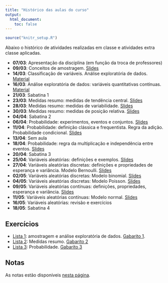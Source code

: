 ```yaml
---
title: "Histórico das aulas do curso"
output:
  html_document:
    toc: false
---
```


```r
source("knitr_setup.R")
```

Abaixo o histórico de atividades realizadas em classe e atividades extra
classe aplicadas.

- **07/03**: Apresentação da disciplina (em função da troca de professores)
- **09/03**: Conceitos de amostragem. [Slides](01_introducao_e_amostragem/01_Introducao_a_Estatistica_e_amostragem.pdf)
- **14/03**: Classificação de variáveis. Análise exploratória de dados.
  [Material](02_Analise_Exploratoria_de_Dados.html)
- **16/03**: Análise exploratória de dados: variáveis quantitativas
  contínuas. [Material](02_Analise_Exploratoria_de_Dados.html)
- **21/03**: Sabatina 1
- **23/03**: Medidas resumo: medidas de tendência central.
  [Slides](03_Medidas_resumo/03_Medidas_resumo.pdf)
- **28/03**: Medidas resumo: medidas de variabilidade.
  [Slides](03_Medidas_resumo/03_Medidas_resumo.pdf)
- **30/03**: Medidas resumo: medidas de posição relativa.
  [Slides](03_Medidas_resumo/03_Medidas_resumo.pdf)
- **04/04**: Sabatina 2
- **06/04**: Probabilidade: experimentos, eventos e conjuntos.
  [Slides](04_Probabilidade/04_Probabilidade.pdf)
- **11/04**: Probabilidade: definição clássica e frequentista. Regra da
  adição. Probabilidade condicional.
  [Slides](04_Probabilidade/04_Probabilidade.pdf)
- **13/04**: Sem aula
- **18/04**: Probabilidade: regra da multiplicação e independência entre
  eventos. [Slides](04_Probabilidade/04_Probabilidade.pdf)
- **20/04**: Sabatina 3
- **25/04**: Variáveis aleatórias: definições e exemplos.
  [Slides](05_Variaveis_aleatorias/05_Variaveis_Aleatorias.pdf)
- **27/04**: Variáveis aleatórias discretas: definições e propriedades
  de esperança e variância. Modelo Bernoulli.
  [Slides](05_Variaveis_aleatorias/05_Variaveis_Aleatorias.pdf)
- **02/05**: Variáveis aleatórias discretas: Modelo binomial.
  [Slides](05_Variaveis_aleatorias/05_Variaveis_Aleatorias.pdf)
- **04/05**: Variáveis aleatórias discretas: Modelo Poisson.
  [Slides](05_Variaveis_aleatorias/05_Variaveis_Aleatorias.pdf)
- **09/05**: Variáveis aleatórias contínuas: definições, propriedades,
  esperança e variância.
  [Slides](05_Variaveis_aleatorias/05_Variaveis_Aleatorias.pdf)
- **11/05**: Variáveis aleatórias contínuas: Modelo normal.
  [Slides](05_Variaveis_aleatorias/05_Variaveis_Aleatorias.pdf)
- **16/05**: Variáveis aleatórias: revisão e exercícios
- **18/05**: Sabatina 4

## Exercícios

- [Lista 1][]: amostragem e análise exploratória de dados. [Gabarito 1][].
- [Lista 2][]: Medidas resumo. [Gabarito 2][]
- [Lista 3][]: Probabilidade. [Gabarito 3][]

## Notas

As notas estão disponíveis [nesta página](notas.html).



[Lista 1]: exercicios/01_Amostragem_e_Exploratoria.pdf
[Gabarito 1]: exercicios/01_Amostragem_e_Exploratoria_GABARITO.pdf
[Lista 2]: exercicios/03_Medidas_resumo.pdf
[Gabarito 2]: exercicios/03_Medidas_resumo_GABARITO.pdf
[Lista 3]: exercicios/04_Probabilidade.pdf
[Gabarito 3]: exercicios/04_Probabilidade_GABARITO.pdf
